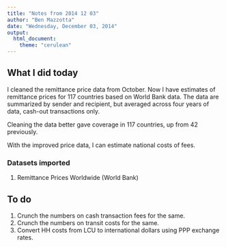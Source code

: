 ```yaml
---
title: "Notes from 2014 12 03"
author: "Ben Mazzotta"
date: "Wednesday, December 03, 2014"
output: 
  html_document:
    theme: "cerulean"
---
```



## What I did today

I cleaned the remittance price data from October. Now I have estimates of remittance prices for 117 countries based on World Bank data. The data are summarized by sender and recipient, but averaged across four years of data, cash-out transactions only.

Cleaning the data better gave coverage in 117 countries, up from 42 previously.

With the improved price data, I can estimate national costs of fees.

### Datasets imported

1. Remittance Prices Worldwide (World Bank)

## To do

1. Crunch the numbers on cash transaction fees for the same.
2. Crunch the numbers on transit costs for the same.
3. Convert HH costs from LCU to international dollars using PPP exchange rates. 


